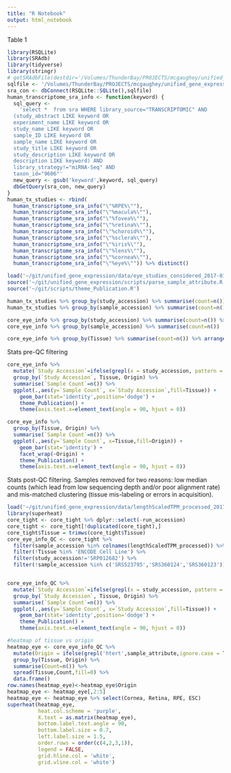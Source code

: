 ```yaml
---
title: "R Notebook"
output: html_notebook
---
```


Table 1
```r
library(RSQLite)
library(SRAdb)
library(tidyverse)
library(stringr)
# getSRAdbFile(destdir='/Volumes/ThunderBay/PROJECTS/mcgaughey/unified_gene_expression/',destfile='SRAmetadb.sqlite.gz')
sqlfile <- '/Volumes/ThunderBay/PROJECTS/mcgaughey/unified_gene_expression/SRAmetadb_2017-01-19.sqlite'
sra_con <- dbConnect(RSQLite::SQLite(),sqlfile)
human_transcriptome_sra_info <- function(keyword) {
  sql_query <- 
    'select *  from sra WHERE library_source="TRANSCRIPTOMIC" AND 
  (study_abstract LIKE keyword OR
  experiment_name LIKE keyword OR
  study_name LIKE keyword OR 
  sample_ID LIKE keyword OR
  sample_name LIKE keyword OR
  study_title LIKE keyword OR
  study_description LIKE keyword OR
  description LIKE keyword) AND 
  library_strategy!="miRNA-Seq" AND
  taxon_id="9606"'
  new_query <- gsub('keyword',keyword, sql_query)
  dbGetQuery(sra_con, new_query)
}
human_tx_studies <- rbind(
  human_transcriptome_sra_info("\"%RPE%\""),
  human_transcriptome_sra_info("\"%macula%\""),
  human_transcriptome_sra_info("\"%fovea%\""),
  human_transcriptome_sra_info("\"%retina%\""),
  human_transcriptome_sra_info("\"%choroid%\""),
  human_transcriptome_sra_info("\"%sclera%\""),
  human_transcriptome_sra_info("\"%iris%\""),
  human_transcriptome_sra_info("\"%lens%\""),
  human_transcriptome_sra_info("\"%cornea%\""),
  human_transcriptome_sra_info("\"%eye%\"")) %>% distinct()

load('~/git/unified_gene_expression/data/eye_studies_considered_2017-01-19.Rdata')
source('~/git/unified_gene_expression/scripts/parse_sample_attribute.R')
source('~/git/scripts/theme_Publication.R')
```

```r
human_tx_studies %>% group_by(study_accession) %>% summarise(count=n())
human_tx_studies %>% group_by(sample_accession) %>% summarise(count=n())

core_eye_info %>% group_by(study_accession) %>% summarise(count=n()) %>% arrange(-count)
core_eye_info %>% group_by(sample_accession) %>% summarise(count=n())

core_eye_info %>% group_by(Tissue) %>% summarise(count=n()) %>% arrange(-count)
```

Stats pre-QC filtering
```r
core_eye_info %>% 
  mutate(`Study Accession`=ifelse(grepl(x = study_accession, pattern = 'E_MTAB_4377'),'E-MTAB-4377', study_accession)) %>% 
  group_by(`Study Accession`, Tissue, Origin) %>% 
  summarise(`Sample Count`=n()) %>% 
  ggplot(.,aes(y=`Sample Count`, x=`Study Accession`,fill=Tissue)) + 
    geom_bar(stat='identity',position='dodge') +
    theme_Publication() +
    theme(axis.text.x=element_text(angle = 90, hjust = 0))

core_eye_info %>% 
  group_by(Tissue, Origin) %>% 
  summarise(`Sample Count`=n()) %>% 
  ggplot(.,aes(y=`Sample Count`, x=Tissue,fill=Origin)) + 
    geom_bar(stat='identity') + 
    facet_wrap(~Origin) + 
    theme_Publication() +
    theme(axis.text.x=element_text(angle = 90, hjust = 0))
```

Stats post-QC filtering. Samples removed for two reasons: low median counts (which lead from low sequencing depth and/or poor alignment rate) and mis-matched clustering (tissue mis-labeling or errors in acquisition).
```r
load('~/git/unified_gene_expression/data/lengthScaledTPM_processed_2017_02.Rdata')
library(superheat)
core_tight <- core_tight %>% dplyr::select(-run_accession)
core_tight <- core_tight[!duplicated(core_tight),]
core_tight$Tissue = trimws(core_tight$Tissue)
core_eye_info_QC <- core_tight %>% 
  filter(sample_accession %in% colnames(lengthScaledTPM_processed)) %>% 
  filter(!Tissue %in% 'ENCODE Cell Line') %>% 
  filter(study_accession!='SRP012682') %>% 
  filter(!sample_accession %in% c('SRS523795','SRS360124','SRS360123'))


core_eye_info_QC %>% 
  mutate(`Study Accession`=ifelse(grepl(x = study_accession, pattern = 'E_MTAB_4377'),'E-MTAB-4377', study_accession)) %>% 
  group_by(`Study Accession`, Tissue, Origin) %>% 
  summarise(`Sample Count`=n()) %>% 
  ggplot(.,aes(y=`Sample Count`, x=`Study Accession`,fill=Tissue)) + 
    geom_bar(stat='identity',position='dodge') +
    theme_Publication() +
    theme(axis.text.x=element_text(angle = 90, hjust = 0))
```

```r
#heatmap of tissue vs origin
heatmap_eye <- core_eye_info_QC %>% 
  mutate(Origin = ifelse(grepl('htert',sample_attribute,ignore.case = T),'hTERT Cell Line',Origin)) %>%
  group_by(Tissue, Origin) %>% 
  summarise(Count=n()) %>% 
  spread(Tissue,Count,fill=0) %>% 
  data.frame()
row.names(heatmap_eye)<-heatmap_eye$Origin
heatmap_eye <- heatmap_eye[,2:5]
heatmap_eye <- heatmap_eye %>% select(Cornea, Retina, RPE, ESC)
superheat(heatmap_eye, 
          heat.col.scheme = 'purple', 
          X.text = as.matrix(heatmap_eye),
          bottom.label.text.angle = 90,
          bottom.label.size = 0.7,
          left.label.size = 1.5,
          order.rows = order(c(4,2,3,1)),
          legend = FALSE,
          grid.hline.col = 'white',
          grid.vline.col = 'white')
```